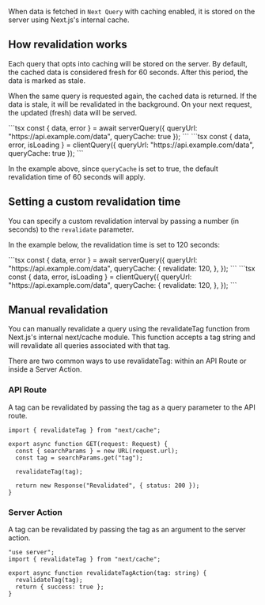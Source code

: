 When data is fetched in `Next Query` with caching enabled, it is stored on the server using Next.js's internal cache.

## How revalidation works

Each query that opts into caching will be stored on the server. By default, the cached data is considered fresh for 60 seconds.
After this period, the data is marked as stale.

When the same query is requested again, the cached data is returned. If the data is stale, it will be revalidated in the background.
On your next request, the updated (fresh) data will be served.

<TabsCodeBlock defaultValue="server-query">
  <TabItem value="server-query" label="Server Query">
    ```tsx
      const { data, error } = await serverQuery({
        queryUrl: "https://api.example.com/data",
        queryCache: true
      });
    ```
  </TabItem>
  <TabItem value="client-query" label="Client Query">
    ```tsx
      const { data, error, isLoading } = clientQuery({
        queryUrl: "https://api.example.com/data",
        queryCache: true
      });
    ```
  </TabItem>
</TabsCodeBlock>

In the example above, since `queryCache` is set to true, the default revalidation time of 60 seconds will apply.

## Setting a custom revalidation time

You can specify a custom revalidation interval by passing a number (in seconds) to the `revalidate` parameter.

In the example below, the revalidation time is set to 120 seconds:

<TabsCodeBlock defaultValue="server-query">
  <TabItem value="server-query" label="Server Query">
    ```tsx
      const { data, error } = await serverQuery({
        queryUrl: "https://api.example.com/data",
        queryCache: {
          revalidate: 120,
        },
      });
    ```
  </TabItem>
  <TabItem value="client-query" label="Client Query">
    ```tsx
      const { data, error, isLoading } = clientQuery({
        queryUrl: "https://api.example.com/data",
        queryCache: {
          revalidate: 120,
        },
      });
    ```
  </TabItem>
</TabsCodeBlock>

## Manual revalidation

You can manually revalidate a query using the revalidateTag function from Next.js's internal next/cache module.
This function accepts a tag string and will revalidate all queries associated with that tag.

There are two common ways to use revalidateTag: within an API Route or inside a Server Action.

### API Route

A tag can be revalidated by passing the tag as a query parameter to the API route.

```tsx
import { revalidateTag } from "next/cache";

export async function GET(request: Request) {
  const { searchParams } = new URL(request.url);
  const tag = searchParams.get("tag");

  revalidateTag(tag);

  return new Response("Revalidated", { status: 200 });
}
```

### Server Action

A tag can be revalidated by passing the tag as an argument to the server action.

```tsx
"use server";
import { revalidateTag } from "next/cache";

export async function revalidateTagAction(tag: string) {
  revalidateTag(tag);
  return { success: true };
}
```
